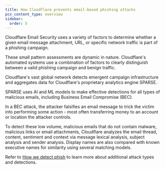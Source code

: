 ```yaml
---
title: How Cloudflare prevents email-based phishing attacks
pcx_content_type: overview
sidebar:
  order: 5
---
```


Cloudflare Email Security uses a variety of factors to determine whether a given email message attachment, URL, or specific network traffic is part of a phishing campaign.

These small pattern assessments are dynamic in nature. Cloudflare's automated systems use a combination of factors to clearly distinguish between a valid phishing campaign and benign traffic.

Cloudflare's vast global network detects emergent campaign infrastructure and aggregates data for Cloudflare's proprietary analytics engine SPARSE.

SPARSE uses AI and ML models to make effective detections for all types of malicious emails, including Business Email Compromise (BEC).

In a BEC attack, the attacker falsifies an email message to trick the victim into performing some action - most often transferring money to an account or location the attacker controls.

To detect these low volume, malicious emails that do not contain malware, malicious links or email attachments, Cloudflare analyzes the email thread, content, sentiment and context via message lexical analysis, subject analysis and sender analysis. Display names are also compared with known executive names for similarity using several matching models.

Refer to [How we detect phish](/email-security/reference/how-we-detect-phish/#sample-attack-types-and-detections) to learn more about additional attack types and detections. 